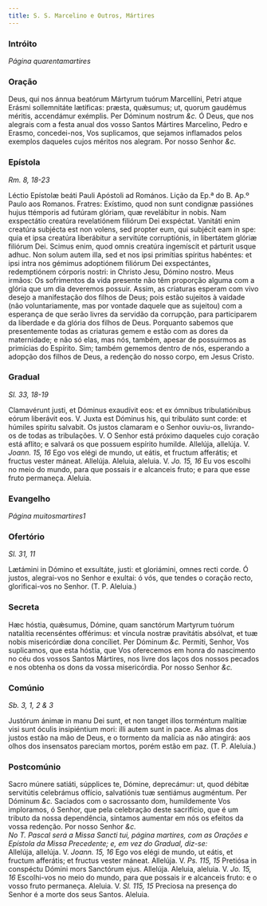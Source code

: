 ```yaml
---
title: S. S. Marcelino e Outros, Mártires
---
```


### Intróito

_Página quarentamartires_

### Oração

<div class="grid grid-cols-2 gap-5">
  <span class="text-justify">
    Deus, qui nos ánnua beatórum Mártyrum tuórum Marcellíni, Petri atque Erásmi
    sollemnitáte lætíficas: præsta, quǽsumus; ut, quorum gaudémus méritis,
    accendámur exémplis. Per Dóminum nostrum <em>&c.</em>
  </span>
  <span class="text-justify">
    Ó Deus, que nos alegrais com a festa anual dos vosso Santos Mártires
    Marcelino, Pedro e Erasmo, concedei-nos, Vos suplicamos, que sejamos
    inflamados pelos exemplos daqueles cujos méritos nos alegram. Por nosso
    Senhor <em>&c.</em>
  </span>
</div>

### Epístola

_Rm. 8, 18-23_

<div class="grid grid-cols-2 gap-5">
  <span class="text-justify">
    Léctio Epístolæ beáti Pauli Apóstoli ad Romános.
  </span>
  <span class="text-justify">Lição da Ep.ª do B. Ap.º Paulo aos Romanos.</span>
  <span class="text-justify">
    Fratres: Exístimo, quod non sunt condignæ passiónes hujus ttémporis ad
    futúram glóriam, quæ revelábitur in nobis. Nam exspectátio creatúra
    revelatiónem filiórum Dei exspéctat. Vanitáti enim creatúra subjécta est non
    volens, sed propter eum, qui subjécit eam in spe: quia et ipsa creatúra
    liberábitur a servitúte corruptiónis, in libertátem glóriæ filiórum Dei.
    Scimus enim, quod omnis creatúra ingemíscit et párturit usque adhuc. Non
    solum autem illa, sed et nos ipsi primítias spíritus habéntes: et ipsi intra
    nos gémimus adoptiónem filiórum Dei exspectántes, redemptiónem córporis
    nostri: in Christo Jesu, Dómino nostro.
  </span>
  <span class="text-justify">
    Meus irmãos: Os sofrimentos da vida presente não têm proporção alguma com a
    glória que um dia deveremos possuir. Assim, as criaturas esperam com vivo
    desejo a manifestação dos filhos de Deus; pois estão sujeitos à vaidade (não
    voluntariamente, mas por vontade daquele que as sujeitou) com a esperança de
    que serão livres da servidão da corrupção, para participarem da liberdade e
    da glória dos filhos de Deus. Porquanto sabemos que presentemente todas as
    criaturas gemem e estão com as dores da maternidade; e não só elas, mas nós,
    também, apesar de possuirmos as primícias do Espírito. Sim; também gememos
    dentro de nós, esperando a adopção dos filhos de Deus, a redenção do nosso
    corpo, em Jesus Cristo.
  </span>
</div>

### Gradual

_Sl. 33, 18-19_

<div class="grid grid-cols-2 gap-5">
  <span class="text-justify">
    Clamavérunt justi, et Dóminus exaudívit eos: et ex ómnibus tribulatiónibus
    eórum liberávit eos. V. Juxta est Dóminus his, qui tribuláto sunt corde: et
    húmiles spíritu salvabit.
  </span>
  <span class="text-justify">
    Os justos clamaram e o Senhor ouviu-os, livrando-os de todas as tribulações.
    V. O Senhor está próximo daqueles cujo coração está aflito; e salvará os que
    possuem espírito humilde.
  </span>
  <span class="text-justify">
    Allelúja, allelúja. V. <em>Joann. 15, 16</em> Ego vos elégi de mundo, ut
    eátis, et fructum afferátis; et fructus vester máneat. Allelúja.
  </span>
  <span class="text-justify">
    Aleluia, aleluia. V. <em>Jo. 15, 16</em> Eu vos escolhi no meio do mundo,
    para que possais ir e alcanceis fruto; e para que esse fruto permaneça.
    Aleluia.
  </span>
</div>

### Evangelho

_Página muitosmartires1_

### Ofertório

_Sl. 31, 11_

<div class="grid grid-cols-2 gap-5">
  <span class="text-justify">
    Lætámini in Dómino et exsultáte, justi: et gloriámini, omnes recti corde.
  </span>
  <span class="text-justify">
    Ó justos, alegrai-vos no Senhor e exultai: ó vós, que tendes o coração
    recto, glorificai-vos no Senhor. (T. P. Aleluia.)
  </span>
</div>

### Secreta

<div class="grid grid-cols-2 gap-5">
  <span class="text-justify">
    Hæc hóstia, quǽsumus, Dómine, quam sanctórum Martyrum tuórum natalítia
    recenséntes offérimus: et víncula nostræ pravitátis absólvat, et tuæ nobis
    misericórdiæ dona concíliet. Per Dóminum <em>&c.</em>
  </span>
  <span class="text-justify">
    Permiti, Senhor, Vos suplicamos, que esta hóstia, que Vos oferecemos em
    honra do nascimento no céu dos vossos Santos Mártires, nos livre dos laços
    dos nossos pecados e nos obtenha os dons da vossa misericórdia. Por nosso
    Senhor <em>&c.</em>
  </span>
</div>

### Comúnio

_Sb. 3, 1, 2 & 3_

<div class="grid grid-cols-2 gap-5">
  <span class="text-justify">
    Justórum ánimæ in manu Dei sunt, et non tanget illos torméntum malítiæ visi
    sunt óculis insipiéntium mori: illi autem sunt in pace.
  </span>
  <span class="text-justify">
    As almas dos justos estão na mão de Deus, e o tormento da malícia as não
    atingirá: aos olhos dos insensatos pareciam mortos, porém estão em paz. (T.
    P. Aleluia.)
  </span>
</div>

### Postcomúnio

<div class="grid grid-cols-2 gap-5">
  <span class="text-justify">
    Sacro múnere satiáti, súpplices te, Dómine, deprecámur: ut, quod débitæ
    servitútis celebrámus offício, salvatiónis tuæ sentiámus augméntum. Per
    Dóminum <em>&c.</em>
  </span>
  <span class="text-justify">
    Saciados com o sacrossanto dom, humildemente Vos imploramos, ó Senhor, que
    pela celebração deste sacrifício, que é um tributo da nossa dependência,
    sintamos aumentar em nós os efeitos da vossa redenção. Por nosso Senhor
    <em>&c.</em>
  </span>
</div>

<em>
  No T. Pascal será a Missa Sancti tui, página martires, com as Orações e
  Epístola da Missa Precedente; e, em vez do Gradual, diz-se:
</em>

<div class="grid grid-cols-2 gap-5">
  <span class="text-justify">
    Allelúja, allelúja. V. <em>Joann. 15, 16</em> Ego vos elégi de mundo, ut
    eátis, et fructum afferátis; et fructus vester máneat. Allelúja. V.
    <em>Ps. 115, 15</em> Pretiósa in conspéctu Dómini mors Sanctórum ejus. Allelúja.
  </span>
  <span class="text-justify">
    Aleluia, aleluia. V. <em>Jo. 15, 16</em> Escolhi-vos no meio do mundo, para
    que possais ir e alcanceis fruto: e o vosso fruto permaneça. Aleluia. V.
    <em>Sl. 115, 15</em> Preciosa na presença do Senhor é a morte dos seus Santos.
    Aleluia.
  </span>
</div>
